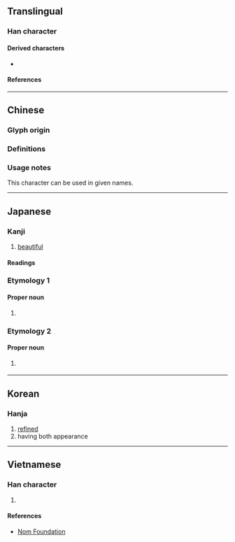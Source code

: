 {{also|彬}}
{{character info/new}}
==Translingual==

===Han character===
{{Han char|rn=67|rad=文|as=08|sn=12|four=03440|canj=YKMPM|ids=⿰文武}}

====Derived characters====
* {{l|mul|[[𧸔]], [[𣁦]], [[贇]]([[赟]]), [[𨭉]]}}

====References====
{{Han ref|kx=0477.070|dkj=13468|dj=0835.090|hdz=32170.140|uh=658C}}

----

==Chinese==

===Glyph origin===
{{Han etym}}

===Definitions===
{{zh-see|彬|v}}

===Usage notes===
This character can be used in given names.

----

==Japanese==

===Kanji===
{{ja-kanji|grade=uc|rs=文07}}

# [[beautiful]]

====Readings====
{{ja-readings
|on=ひん
|kun=あき-らか, うるわ-し.い
|nanori=さかん, たけ, たけし
}}

===Etymology 1===
{{ja-kanjitab|たけし|yomi=nanori}}

====Proper noun====
{{ja-pos|たけし|proper}}

# {{given name|male|lang=ja|sort=たけし}}

===Etymology 2===
{{ja-kanjitab|さかん|yomi=nanori}}

====Proper noun====
{{ja-pos|さかん|proper}}

# {{lb|ja|rare|sort=さかん}} {{given name|male|lang=ja}}
#: {{ja-usex|[[w:ja:森田斌|森田'''斌''']]|^もりた ^'''さかん'''|'''Sakan''' Morita}}

----

==Korean==

===Hanja===
{{ko-hanja|hangeul=빈|eumhun=|rv=bin|mr=pin|y=pin}}

# [[refined]]
# having both appearance

----

==Vietnamese==

===Han character===
{{vi-hantu|rs=文07|[[bân]]}}

# {{defn|lang=vi|sort=文07}}

====References====
* [http://nomfoundation.org/common/nom_details.php?codepoint=658c Nom Foundation]